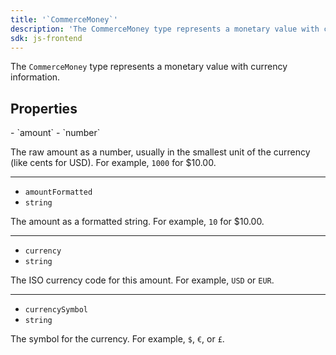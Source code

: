 ```yaml
---
title: '`CommerceMoney`'
description: 'The CommerceMoney type represents a monetary value with currency information.'
sdk: js-frontend
---
```


<Include src="_partials/billing/api-experimental" />

The `CommerceMoney` type represents a monetary value with currency information.

## Properties

<Properties>
  - `amount`
  - `number`

  The raw amount as a number, usually in the smallest unit of the currency (like cents for USD). For example, `1000` for $10.00.

  ---

  - `amountFormatted`
  - `string`

  The amount as a formatted string. For example, `10` for $10.00.

  ---

  - `currency`
  - `string`

  The ISO currency code for this amount. For example, `USD` or `EUR`.

  ---

  - `currencySymbol`
  - `string`

  The symbol for the currency. For example, `$`, `€`, or `£`.
</Properties>

